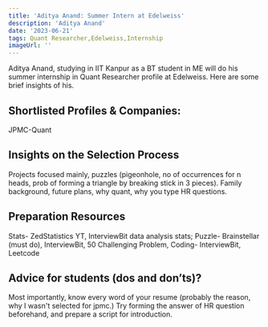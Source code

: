 ---
title: 'Aditya Anand: Summer Intern at Edelweiss'
description: 'Aditya Anand'
date: '2023-06-21'
tags: Quant Researcher,Edelweiss,Internship
imageUrl: ''
---

Aditya Anand, studying in IIT Kanpur as a BT student in ME will do
his summer internship in Quant Researcher profile at Edelweiss. Here are some brief
insights of his.

## Shortlisted Profiles & Companies:
JPMC-Quant

## Insights on the Selection Process
Projects focused mainly, puzzles (pigeonhole, no of occurrences for n heads, prob of forming a triangle by breaking stick in 3 pieces). Family background, future plans, why quant, why you type HR questions.

##  Preparation Resources
Stats- ZedStatistics YT, InterviewBit data analysis stats; Puzzle- Brainstellar (must do), InterviewBit, 50 Challenging Problem, Coding- InterviewBit, Leetcode

## Advice for students (dos and don’ts)? 
Most importantly, know every word of your resume (probably the reason, why I wasn't selected for jpmc.) Try forming the answer of HR question beforehand, and prepare a script for introduction.

